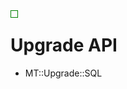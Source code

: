 <div style="float:left; border:thin solid green; padding: 5px; margin-right: 15px;">
{{Template:Callback Types}}
</div>

= Upgrade API =

* MT::Upgrade::SQL